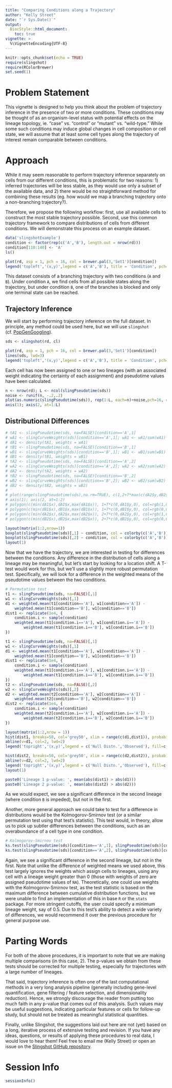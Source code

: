 ```yaml
---
title: "Comparing Conditions along a Trajectory"
author: "Kelly Street"
date: "`r Sys.Date()`"
output: 
  BiocStyle::html_document:
    toc: true
vignette: >
  %\VignetteEncoding{UTF-8}
---
```


```r
knitr::opts_chunk$set(echo = TRUE)
require(slingshot)
require(RColorBrewer)
set.seed(1)
```

# Problem Statement

This vignette is designed to help you think about the problem of trajectory inference in the presence of two or more conditions. These conditions may be thought of as an organism-level status with potential effects on the lineage topology, ie. "case" vs. "control" or "mutant" vs. "wild-type." While some such conditions may induce global changes in cell composition or cell state, we will assume that at least some cell types along the trajectory of interest remain comparable between conditions.

# Approach

While it may seem reasonable to perform trajectory inference separately on cells from our different conditions, this is problematic for two reasons: 1) inferred trajectories will be less stable, as they would use only a subset of the available data, and 2) there would be no straightforward method for combining these results (eg. how would we map a branching trajectory onto a non-branching trajectory?).

Therefore, we propose the following workflow: first, use all available cells to construct the most stable trajectory possible. Second, use this common trajectory framework to compare distributions of cells from different conditions. We will demonstrate this process on an example dataset.

```r
data('slingshotExample')
condition <- factor(rep(c('A','B'), length.out = nrow(rd)))
condition[110:140] <- 'A'
ls()
```
```r
plot(rd, asp = 1, pch = 16, col = brewer.pal(3,'Set1')[condition])
legend('topleft','(x,y)',legend = c('A','B'), title = 'Condition', pch=16, col = brewer.pal(3,'Set1')[1:2])
```

This dataset consists of a branching trajectory with two conditions (`A` and `B`). Under condition `A`, we find cells from all possible states along the trajectory, but under condition `B`, one of the branches is blocked and only one terminal state can be reached.

## Trajectory Inference

We will start by performing trajectory inference on the full dataset. In principle, any method could be used here, but we will use `slingshot` (cf. [PopGenGoogling](https://twitter.com/popgengoogling/status/1065022894659592192)).

```r
sds <- slingshot(rd, cl)
```

```r
plot(rd, asp = 1, pch = 16, col = brewer.pal(3,'Set1')[condition])
lines(sds, lwd=3)
legend('topleft','(x,y)',legend = c('A','B'), title = 'Condition', pch=16, col = brewer.pal(3,'Set1')[1:2])

```

Each cell has now been assigned to one or two lineages (with an associated weight indicating the certainty of each assignment) and pseudotime values have been calculated.

```r
n <- nrow(rd); L <- ncol(slingPseudotime(sds))
noise <- runif(n, -.2,.2)
plot(as.numeric(slingPseudotime(sds)), rep(1:L, each=n)+noise,pch=16, col = brewer.pal(9,'Set1')[condition], axes=FALSE, xlab='Pseudotime', ylab='Lineage')
axis(1); axis(2, at=1:L)
```

## Distributional Differences

```r
# tA1 <- slingPseudotime(sds, na=FALSE)[condition=='A',1]
# wA1 <- slingCurveWeights(sds)[condition=='A',1]; wA1 <- wA1/sum(wA1)
# dA1 <- density(tA1, weights = wA1)
# tB1 <- slingPseudotime(sds, na=FALSE)[condition=='B',1]
# wB1 <- slingCurveWeights(sds)[condition=='B',1]; wB1 <- wB1/sum(wB1)
# dB1 <- density(tB1, weights = wB1)
# tA2 <- slingPseudotime(sds, na=FALSE)[condition=='A',2]
# wA2 <- slingCurveWeights(sds)[condition=='A',2]; wA2 <- wA2/sum(wA2)
# dA2 <- density(tA2, weights = wA2)
# tB2 <- slingPseudotime(sds, na=FALSE)[condition=='B',2]
# wB2 <- slingCurveWeights(sds)[condition=='B',2]; wB2 <- wB2/sum(wB2)
# dB2 <- density(tB2, weights = wB2)
# 
# plot(range(slingPseudotime(sds),na.rm=TRUE), c(1,2+7*max(c(dA2$y,dB2$y))), col='white', xlab='Pseudotime', ylab='Lineage', axes = FALSE)
# axis(1); axis(2, at=1:2)
# polygon(c(min(dA1$x),dA1$x,max(dA1$x)), 1+7*c(0,dA1$y,0), col=rgb(1,0,0,.5))
# polygon(c(min(dB1$x),dB1$x,max(dB1$x)), 1+7*c(0,dB1$y,0), col=rgb(0,0,1,.5))
# polygon(c(min(dA2$x),dA2$x,max(dA2$x)), 2+7*c(0,dA2$y,0), col=rgb(1,0,0,.5))
# polygon(c(min(dB2$x),dB2$x,max(dB2$x)), 2+7*c(0,dB2$y,0), col=rgb(0,0,1,.5))

layout(matrix(1:2,nrow=1))
boxplot(slingPseudotime(sds)[,1] ~ condition, col = colorby(c('A','B')), main = 'Lineage 1', xlab='Condition', ylab='Pseudotime')
boxplot(slingPseudotime(sds)[,2] ~ condition, col = colorby(c('A','B')), main = 'Lineage 2', xlab='Condition', ylab='Pseudotime')
layout(1)
```


Now that we have the trajectory, we are interested in testing for differences between the conditions. Any difference in the distribution of cells along a lineage may be meaningful, but let's start by looking for a location shift. A T-test would work for this, but we'll use a slightly more robust permutation test. Specifically, we will look for a difference in the weighted means of the pseudotime values between the two conditions.

```r
# Permutation test
t1 <- slingPseudotime(sds, na=FALSE)[,1]
w1 <- slingCurveWeights(sds)[,1]
d1 <- weighted.mean(t1[condition=='A'], w1[condition=='A']) - 
    weighted.mean(t1[condition=='B'], w1[condition=='B'])
dist1 <- replicate(1e4, {
    condition.i <- sample(condition)
    weighted.mean(t1[condition.i=='A'], w1[condition.i=='A']) - 
        weighted.mean(t1[condition.i=='B'], w1[condition.i=='B'])
})
```
```r
t1 <- slingPseudotime(sds, na=FALSE)[,1]
w1 <- slingCurveWeights(sds)[,1]
d1 <- weighted.mean(t1[condition=='A'], w1[condition=='A']) - 
    weighted.mean(t1[condition=='B'], w1[condition=='B'])
dist1 <- replicate(1e4, {
    condition.i <- sample(condition)
    weighted.mean(t1[condition.i=='A'], w1[condition.i=='A']) - 
        weighted.mean(t1[condition.i=='B'], w1[condition.i=='B'])
})
t2 <- slingPseudotime(sds, na=FALSE)[,2]
w2 <- slingCurveWeights(sds)[,2]
d2 <- weighted.mean(t2[condition=='A'], w2[condition=='A']) - 
    weighted.mean(t2[condition=='B'], w2[condition=='B'])
dist2 <- replicate(1e4, {
    condition.i <- sample(condition)
    weighted.mean(t2[condition.i=='A'], w2[condition.i=='A']) - 
        weighted.mean(t2[condition.i=='B'], w2[condition.i=='B'])
})

layout(matrix(1:2,nrow = 1))
hist(dist1, breaks=50, col='grey50', xlim = range(c(d1,dist1)), probability = TRUE, xlab = 'Difference of Weighted Means', main = 'Lineage 1 Permutation Test')
abline(v=d1, col=2, lwd=2)
legend('topright','(x,y)',legend = c('Null Distn.','Observed'), fill=c('grey50',NA), border=c(1,NA), lty=c(NA,1), lwd=c(NA,2), col=c(NA,2), merge = TRUE, seg.len = .6)

hist(dist2, breaks=50, col='grey50', xlim = range(c(d2,dist2)), probability = TRUE, xlab = 'Difference of Weighted Means', main = 'Lineage 2 Permutation Test')
abline(v=d2, col=2, lwd=2)
legend('topright','(x,y)',legend = c('Null Distn.','Observed'), fill=c('grey50',NA), border=c(1,NA), lty=c(NA,1), lwd=c(NA,2), col=c(NA,2), merge = TRUE, seg.len = .6)
layout(1)
```
```r
paste0('Lineage 1 p-value: ', mean(abs(dist1) > abs(d1)))
paste0('Lineage 2 p-value: ', mean(abs(dist2) > abs(d2)))
```

As we would expect, we see a significant difference in the second lineage (where condition `B` is impeded), but not in the first.

Another, more general approach we could take to test for a difference in distributions would be the Kolmogorov-Smirnov test (or a similar permutation test using that test's statistic). This test would, in theory, allow us to pick up subtler differences between the conditions, such as an overabundance of a cell type in one condition.

```r
# Kolmogorov-Smirnov test
ks.test(slingPseudotime(sds)[condition=='A',1], slingPseudotime(sds)[condition=='B',1])
ks.test(slingPseudotime(sds)[condition=='A',2], slingPseudotime(sds)[condition=='B',2])
```

Again, we see a significant difference in the second lineage, but not in the first. Note that unlike the difference of weighted means we used above, this test largely ignores the weights which assign cells to lineages, using any cell with a lineage weight greater than 0 (those with weights of zero are assigned pseudotime values of `NA`). Theoretically, one could use weights with the Kolmogorov-Smirnov test, as the test statistic is based on the maximum difference between cumulative distribution functions, but we were unable to find an implementation of this in base `R` or the `stats` package. For more stringent cutoffs, the user could specify a minimum lineage weight, say of $0.5$. Due to this test's ability to detect a wide variety of differences, we would recommend it over the previous procedure for general purpose use.


# Parting Words

For both of the above procedures, it is important to note that we are making multiple comparisons (in this case, 2). The p-values we obtain from these tests should be corrected for multiple testing, especially for trajectories with a large number of lineages.

That said, trajectory inference is often one of the last computational methods in a very long analysis pipeline (generally including gene-level quantification, gene filtering / feature selection, and dimensionality reduction). Hence, we strongly discourage the reader from putting too much faith in any p-value that comes out of this analysis. Such values may be useful suggestions, indicating particular features or cells for follow-up study, but should not be treated as meaningful statistical quantities.

Finally, unlike Slingshot, the suggestions laid out here are not (yet) based on a long, iterative process of extensive testing and revision. If you have any ideas, questions, or results of applying these procedures to real data, I would love to hear them! Feel free to email me (Kelly Street) or open an issue on the [Slingshot GitHub repository](https://github.com/kstreet13/slingshot).

# Session Info

```r
sessionInfo()
```
